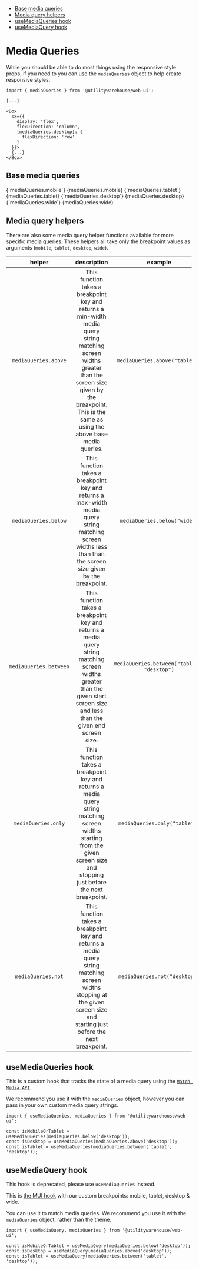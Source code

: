 

<Analytics />

<Meta title="Web UI / Helpers / Media Queries" />

- [Base media queries](#base-media-queries)
- [Media query helpers](#media-query-helpers)
- [useMediaQueries hook](#usemediaqueries-hook)
- [useMediaQuery hook](#usemediaquery-hook)

# Media Queries

While you should be able to do most things using the responsive style props, if
you need to you can use the `mediaQueries` object to help create responsive
styles.

```tsx
import { mediaQueries } from '@utilitywarehouse/web-ui';

[...]

<Box
  sx={{
    display: 'flex',
    flexDirection: 'column',
    [mediaQueries.desktop]: {
      flexDirection: 'row'
    }
  }}>
  {...}
</Box>
```

## Base media queries

<Flex direction="column" gap={1} width={500}>
  <Flex justify="space-between" align="center">
    <Text variant="body" component="span">
      {`mediaQueries.mobile`}
    </Text>
    <Text variant="body" component="span">
      {mediaQueries.mobile}
    </Text>
  </Flex>
  <Divider />
  <Flex justify="space-between" align="center">
    <Text variant="body" component="span">
      {`mediaQueries.tablet`}
    </Text>
    <Text variant="body" component="span">
      {mediaQueries.tablet}
    </Text>
  </Flex>
  <Divider />
  <Flex justifyContent="space-between" alignItems="center">
    <Text variant="body" component="span">
      {`mediaQueries.desktop`}
    </Text>
    <Text variant="body" component="span">
      {mediaQueries.desktop}
    </Text>
  </Flex>
  <Divider />
  <Flex justifyContent="space-between" alignItems="center">
    <Text variant="body" component="span">
      {`mediaQueries.wide`}
    </Text>
    <Text variant="body" component="span">
      {mediaQueries.wide}
    </Text>
  </Flex>
</Flex>

## Media query helpers

There are also some media query helper functions available for more specific media queries. These helpers all take only the breakpoint values as arguments (`mobile`, `tablet`, `desktop`, `wide`).

|         helper         |                                                                                                     description                                                                                                      |                   example                   |                query string                 |
| :--------------------: | :------------------------------------------------------------------------------------------------------------------------------------------------------------------------------------------------------------------: | :-----------------------------------------: | :-----------------------------------------: |
|  `mediaQueries.above`  | This function takes a breakpoint key and returns a min-width media query string matching screen widths greater than the screen size given by the breakpoint. This is the same as using the above base media queries. |       `mediaQueries.above("tablet")`        |       {mediaQueries.above("tablet")}        |
|  `mediaQueries.below`  |                            This function takes a breakpoint key and returns a max-width media query string matching screen widths less than than the screen size given by the breakpoint.                            |        `mediaQueries.below("wide")`         |        {mediaQueries.below("wide")}         |
| `mediaQueries.between` |                    This function takes a breakpoint key and returns a media query string matching screen widths greater than the given start screen size and less than the given end screen size.                    | `mediaQueries.between("tablet", "desktop")` | {mediaQueries.between("tablet", "desktop")} |
|  `mediaQueries.only`   |                    This function takes a breakpoint key and returns a media query string matching screen widths starting from the given screen size and stopping just before the next breakpoint.                    |        `mediaQueries.only("tablet")`        |        {mediaQueries.only("tablet")}        |
|   `mediaQueries.not`   |                     This function takes a breakpoint key and returns a media query string matching screen widths stopping at the given screen size and starting just before the next breakpoint.                     |        `mediaQueries.not("desktop")`        |        {mediaQueries.not("desktop")}        |

## useMediaQueries hook

This is a custom hook that tracks the state of a media query using the [`Match Media API`](https://developer.mozilla.org/en-US/docs/Web/API/Window/matchMedia).

We recommend you use it with the `mediaQueries` object, however you can pass in your own custom media query strings.

```tsx
import { useMediaQueries, mediaQueries } from '@utilitywarehouse/web-ui';

const isMobileOrTablet = useMediaQueries(mediaQueries.below('desktop'));
const isDesktop = useMediaQueries(mediaQueries.above('desktop'));
const isTablet = useMediaQueries(mediaQueries.between('tablet', 'desktop'));
```

## useMediaQuery hook

This hook is deprecated, please use `useMediaQueries` instead.

This is [the MUI hook](https://mui.com/material-ui/react-use-media-query/) with our custom breakpoints: mobile, tablet, desktop & wide.

You can use it to match media queries. We recommend you use it with the
`mediaQueries` object, rather than the theme.

```tsx
import { useMediaQuery, mediaQueries } from '@utilitywarehouse/web-ui';

const isMobileOrTablet = useMediaQuery(mediaQueries.below('desktop'));
const isDesktop = useMediaQuery(mediaQueries.above('desktop'));
const isTablet = useMediaQuery(mediaQueries.between('tablet', 'desktop'));
```
